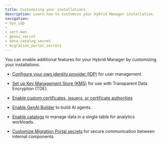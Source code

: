 ```yaml
---
title: Customizing your installations
description: Learn how to customize your Hybrid Manager installation.
navigation:
- byo_idp
- 
- cert-man
- genai_secret
- data_catalog_secret
- migration_portal_secrets
---
```


You can enable additional features for your Hybrid Manager by customizing your installations.

- [Configure your own identity provider (IDP)](byo_idp) for user management.

- [Set up Key Management Store (KMS)](kms_for_tde) for use with Transparent Data Encryption (TDE).

- [Enable custom certificates, issuers, or certificate authorities](cert-man)

- [Enable GenAI Builder](genai_secret) to build AI agents.

- [Enable catalogs](data_catalog_secret) to manage data in a single table for analytics workloads.

- [Customize Migration Portal secrets](migration_portal_secrets) for secure communication between internal components.

